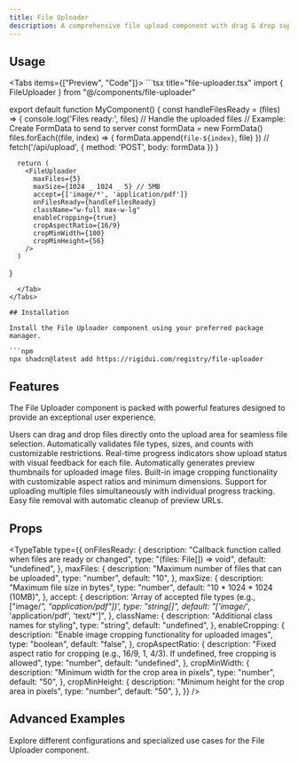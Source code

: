 ```yaml
---
title: File Uploader
description: A comprehensive file upload component with drag & drop support, progress tracking, file validation, and image cropping functionality.
---
```



## Usage

<Tabs items={["Preview", "Code"]}>
  <Tab value="Preview">
    <FileUploaderPreview />
  </Tab>
  <Tab value="Code">
    ```tsx title="file-uploader.tsx"
import { FileUploader } from "@/components/file-uploader"

export default function MyComponent() {
      const handleFilesReady = (files) => {
        console.log('Files ready:', files)
        // Handle the uploaded files
        // Example: Create FormData to send to server
        const formData = new FormData()
        files.forEach((file, index) => {
          formData.append(`file-${index}`, file)
        })
        // fetch('/api/upload', { method: 'POST', body: formData })
      }

      return (
        <FileUploader
          maxFiles={5}
          maxSize={1024 _ 1024 _ 5} // 5MB
          accept={['image/*', 'application/pdf']}
          onFilesReady={handleFilesReady}
          className="w-full max-w-lg"
          enableCropping={true}
          cropAspectRatio={16/9}
          cropMinWidth={100}
          cropMinHeight={56}
        />
      )
}

````
  </Tab>
</Tabs>

## Installation

Install the File Uploader component using your preferred package manager.

```npm
npx shadcn@latest add https://rigidui.com/registry/file-uploader
````

## Features

The File Uploader component is packed with powerful features designed to provide an exceptional user experience.

<Cards>
  <Card title="Drag & Drop Support">
    Users can drag and drop files directly onto the upload area for seamless
    file selection.
  </Card>
  <Card title="File Validation">
    Automatically validates file types, sizes, and counts with customizable
    restrictions.
  </Card>
  <Card title="Upload Progress">
    Real-time progress indicators show upload status with visual feedback for
    each file.
  </Card>
  <Card title="Image Previews">
    Automatically generates preview thumbnails for uploaded image files.
  </Card>
  <Card title="Image Cropping">
    Built-in image cropping functionality with customizable aspect ratios and
    minimum dimensions.
  </Card>
  <Card title="Multiple Files">
    Support for uploading multiple files simultaneously with individual progress
    tracking.
  </Card>
  <Card title="File Management">
    Easy file removal with automatic cleanup of preview URLs.
  </Card>
</Cards>

## Props

<TypeTable
  type={{
    onFilesReady: {
      description: "Callback function called when files are ready or changed",
      type: "(files: File[]) => void",
      default: "undefined",
    },
    maxFiles: {
      description: "Maximum number of files that can be uploaded",
      type: "number",
      default: "10",
    },
    maxSize: {
      description: "Maximum file size in bytes",
      type: "number",
      default: "10 * 1024 * 1024 (10MB)",
    },
    accept: {
      description:
        'Array of accepted file types (e.g., ["image/*", "application/pdf"])',
      type: "string[]",
      default: "['image/*', 'application/pdf', 'text/*']",
    },
    className: {
      description: "Additional class names for styling",
      type: "string",
      default: "undefined",
    },
    enableCropping: {
      description: "Enable image cropping functionality for uploaded images",
      type: "boolean",
      default: "false",
    },
    cropAspectRatio: {
      description:
        "Fixed aspect ratio for cropping (e.g., 16/9, 1, 4/3). If undefined, free cropping is allowed",
      type: "number",
      default: "undefined",
    },
    cropMinWidth: {
      description: "Minimum width for the crop area in pixels",
      type: "number",
      default: "50",
    },
    cropMinHeight: {
      description: "Minimum height for the crop area in pixels",
      type: "number",
      default: "50",
    },
  }}
/>

## Advanced Examples

Explore different configurations and specialized use cases for the File Uploader component.

<FileUploaderAdvancedExamples />
